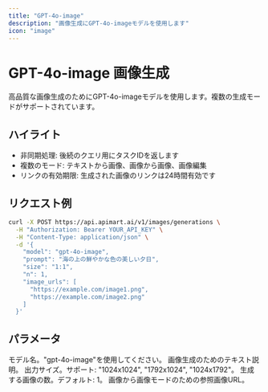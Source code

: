 ```yaml
---
title: "GPT-4o-image"
description: "画像生成にGPT-4o-imageモデルを使用します"
icon: "image"
---
```


# GPT-4o-image 画像生成

高品質な画像生成のためにGPT-4o-imageモデルを使用します。複数の生成モードがサポートされています。

## ハイライト

- 非同期処理: 後続のクエリ用にタスクIDを返します
- 複数のモード: テキストから画像、画像から画像、画像編集
- リンクの有効期限: 生成された画像のリンクは24時間有効です

## リクエスト例

<RequestExample>

```bash
curl -X POST https://api.apimart.ai/v1/images/generations \
  -H "Authorization: Bearer YOUR_API_KEY" \
  -H "Content-Type: application/json" \
  -d '{
    "model": "gpt-4o-image",
    "prompt": "海の上の鮮やかな色の美しい夕日",
    "size": "1:1",
    "n": 1,
    "image_urls": [
      "https://example.com/image1.png",
      "https://example.com/image2.png"
    ]
  }'
```

</RequestExample>

## パラメータ

<ParamField query="model" type="string" required>
  モデル名。"gpt-4o-image"を使用してください。
</ParamField>

<ParamField query="prompt" type="string" required>
  画像生成のためのテキスト説明。
</ParamField>

<ParamField query="size" type="string">
  出力サイズ。サポート: "1024x1024", "1792x1024", "1024x1792"。
</ParamField>

<ParamField query="n" type="integer">
  生成する画像の数。デフォルト: 1。
</ParamField>

<ParamField query="image_urls" type="array">
  画像から画像モードのための参照画像URL。
</ParamField>

